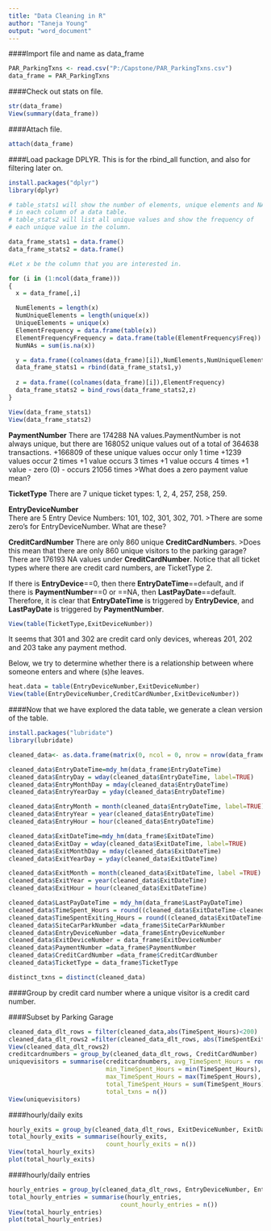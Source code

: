 ---
title: "Data Cleaning in R"
author: "Taneja Young"
output: "word_document"
---

####Import file and name as data_frame

```{r}
PAR_ParkingTxns <- read.csv("P:/Capstone/PAR_ParkingTxns.csv")
data_frame = PAR_ParkingTxns
```

####Check out stats on file.
```{r}
str(data_frame)
View(summary(data_frame))
```

####Attach file.
```{r}
attach(data_frame)
```

####Load package DPLYR. This is for the rbind_all function, and also for filtering later on.
```{r}
install.packages("dplyr")
library(dplyr)
```


```{r}
# table_stats1 will show the number of elements, unique elements and NAs
# in each column of a data table.
# table_stats2 will list all unique values and show the frequency of 
# each unique value in the column.

data_frame_stats1 = data.frame()
data_frame_stats2 = data.frame()

#Let x be the column that you are interested in. 

for (i in (1:ncol(data_frame)))
{
  x = data_frame[,i]

  NumElements = length(x)
  NumUniqueElements = length(unique(x))
  UniqueElements = unique(x)
  ElementFrequency = data.frame(table(x))
  ElementFrequencyFrequency = data.frame(table(ElementFrequency$Freq))
  NumNAs = sum(is.na(x))

  y = data.frame((colnames(data_frame)[i]),NumElements,NumUniqueElements,NumNAs)
  data_frame_stats1 = rbind(data_frame_stats1,y)
  
  z = data.frame((colnames(data_frame)[i]),ElementFrequency)
  data_frame_stats2 = bind_rows(data_frame_stats2,z)
}

View(data_frame_stats1)
View(data_frame_stats2)
```  

**PaymentNumber** 
There are 174288 NA values.PaymentNumber is not always unique, but there are 168052 unique values out of a total of 364638 transactions. 
+166809 of these unique values occur only 1 time
+1239 values occur 2 times
+1 value occurs 3 times
+1 value occurs 4 times
+1 value - zero (0) - occurs 21056 times 
>What does a zero payment value mean?


**TicketType** 
There are 7 unique ticket types: 1, 2, 4, 257, 258, 259.

**EntryDeviceNumber**  
There are 5 Entry Device Numbers: 101, 102, 301, 302, 701.
>There are some zero's for EntryDeviceNumber. What are these?

**CreditCardNumber**
There are only 860 unique **CreditCardNumber**s. 
>Does this mean that there are only 860 unique visitors to the parking garage?
There are 176193 NA values under **CreditCardNumber**.
Notice that all ticket types where there are credit card numbers, are TicketType 2.

If there is **EntryDevice**==0, then there **EntryDateTime**==default, and if there is **PaymentNumber**==0 or ==NA, then **LastPayDate**==default. Therefore, it is clear that **EntryDateTime** is triggered by **EntryDevice**, and **LastPayDate** is triggered by **PaymentNumber**.


```{r}
View(table(TicketType,ExitDeviceNumber))
```
It seems that 301 and 302 are credit card only devices, whereas
201, 202 and 203 take any payment method.

Below, we try to determine whether there is a relationship between where someone enters and where (s)he leaves.
```{r}
heat.data = table(EntryDeviceNumber,ExitDeviceNumber)
View(table(EntryDeviceNumber,CreditCardNumber,ExitDeviceNumber))
```

####Now that we have explored the data table, we generate a clean version of the table.

```{r}
install.packages("lubridate")
library(lubridate)
```

```{r}
cleaned_data<- as.data.frame(matrix(0, ncol = 0, nrow = nrow(data_frame)))

cleaned_data$EntryDateTime=mdy_hm(data_frame$EntryDateTime)
cleaned_data$EntryDay = wday(cleaned_data$EntryDateTime, label=TRUE)
cleaned_data$EntryMonthDay = mday(cleaned_data$EntryDateTime)
cleaned_data$EntryYearDay = yday(cleaned_data$EntryDateTime)

cleaned_data$EntryMonth = month(cleaned_data$EntryDateTime, label=TRUE)
cleaned_data$EntryYear = year(cleaned_data$EntryDateTime)
cleaned_data$EntryHour = hour(cleaned_data$EntryDateTime)

cleaned_data$ExitDateTime=mdy_hm(data_frame$ExitDateTime)
cleaned_data$ExitDay = wday(cleaned_data$ExitDateTime, label=TRUE)
cleaned_data$ExitMonthDay = mday(cleaned_data$ExitDateTime)
cleaned_data$ExitYearDay = yday(cleaned_data$ExitDateTime)

cleaned_data$ExitMonth = month(cleaned_data$ExitDateTime, label =TRUE)
cleaned_data$ExitYear = year(cleaned_data$ExitDateTime)
cleaned_data$ExitHour = hour(cleaned_data$ExitDateTime)

cleaned_data$LastPayDateTime = mdy_hm(data_frame$LastPayDateTime)
cleaned_data$TimeSpent_Hours = round((cleaned_data$ExitDateTime-cleaned_data$EntryDateTime)/3600,digits=2)
cleaned_data$TimeSpentExiting_Hours = round((cleaned_data$ExitDateTime-cleaned_data$LastPayDateTime)/3600,digits=2)
cleaned_data$SiteCarParkNumber =data_frame$SiteCarParkNumber
cleaned_data$EntryDeviceNumber =data_frame$EntryDeviceNumber
cleaned_data$ExitDeviceNumber = data_frame$ExitDeviceNumber
cleaned_data$PaymentNumber =data_frame$PaymentNumber
cleaned_data$CreditCardNumber =data_frame$CreditCardNumber
cleaned_data$TicketType = data_frame$TicketType

distinct_txns = distinct(cleaned_data)
```


####Group by credit card number where a unique visitor is a credit card number.


####Subset by Parking Garage

```{r}
cleaned_data_dlt_rows = filter(cleaned_data,abs(TimeSpent_Hours)<200)
cleaned_data_dlt_rows2 =filter(cleaned_data_dlt_rows, abs(TimeSpentExiting_Hours)<200)
View(cleaned_data_dlt_rows2)
creditcardnumbers = group_by(cleaned_data_dlt_rows, CreditCardNumber)
uniquevisitors = summarise(creditcardnumbers, avg_TimeSpent_Hours = round(mean(TimeSpent_Hours),digits=2),
                           min_TimeSpent_Hours = min(TimeSpent_Hours),
                           max_TimeSpent_Hours = max(TimeSpent_Hours),
                           total_TimeSpent_Hours = sum(TimeSpent_Hours),
                           total_txns = n())
View(uniquevisitors)
```

####hourly/daily exits
```{r}
hourly_exits = group_by(cleaned_data_dlt_rows, ExitDeviceNumber, ExitDay, ExitHour)
total_hourly_exits = summarise(hourly_exits,
                           count_hourly_exits = n())
View(total_hourly_exits)
plot(total_hourly_exits)
```

####hourly/daily entries
```{r}
hourly_entries = group_by(cleaned_data_dlt_rows, EntryDeviceNumber, EntryDay, EntryHour)
total_hourly_entries = summarise(hourly_entries,
                               count_hourly_entries = n())
View(total_hourly_entries)
plot(total_hourly_entries)
```